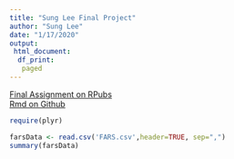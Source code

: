 ```yaml
---
title: "Sung Lee Final Project"
author: "Sung Lee"
date: "1/17/2020"
output: 
 html_document:
  df_print: 
   paged
---
```

[Final Assignment on RPubs](http://rpubs.com/logicalschema/r_final_project "Sung's Final Project Rpubs")
<br>
[Rmd on Github](https://github.com/logicalschema/r_winter_projects/blob/master/finalproject.Rmd "Sung's Final Project Assignment Github")

``` r
require(plyr)

farsData <- read.csv('FARS.csv',header=TRUE, sep=",")
summary(farsData)


```

